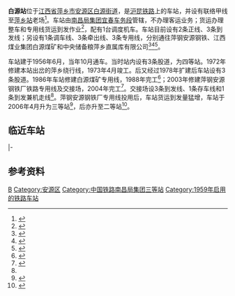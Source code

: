 {{Infobox China railway station
| name = 白源站
| eng_name = Baiyuan Railway Station
| symbol_right = {{rint|cn|rail}}
| image = 201908 Tracks at Baiyuan Station.jpg
| caption = 车站站场
| other_name = 
| code = 33086<ref>{{cite book|title=中华人民共和国铁路车站代码（GB/T 10302-2010）|publisher=中国标准出版社|year=2010|isbn=155066140495|ignore-isbn-error=true|pages=3}}</ref>
| commercial_code = BYG
| pinyin_code = BYU
| type = 
| 业务性质 = 
| 技术性质 = 
| address = [[江西省|江西省]][[萍乡市|萍乡市]][[安源区|安源区]][[白源街道|白源街道]]源壁村
| coordinates = {{coord|27.647876|N|113.896381|E|format=dms|display=inline|type:railwaystation_region:CN}}
| built = 
| opened = 1959年10月
| former = 
| owned = [[南昌局集团|南昌局集团]][[宜春车务段|宜春车务段]]
| operator = 
| line = [[沪昆铁路|沪昆铁路]]、联络甲线
| classification = 二等站<ref>{{Citation|title=南昌铁路局关于重新公布车站等级等事项的通知|date=2016-06-20}}</ref>
| platform = 
| tracks = 5
| website = 
}}
'''白源站'''位于[[江西省|江西省]][[萍乡市|萍乡市]][[安源区|安源区]][[白源街道|白源街道]]，是[[沪昆铁路|沪昆铁路]]上的车站，并设有联络甲线至[[萍乡站|萍乡站]]老场<Ref>
{{cite news|title=萍乡市人民政府关于沪昆、联络甲、联络乙、泉高等铁路线路安全保护区划定的公告|url=http://www.pingxiang.gov.cn/xw/gggs/zwgg/201710/t20171016_1650331.html|publisher=萍乡市人民政府|date=2017-10-16}}{{Dead link}}
</ref>。车站由[[南昌局集团|南昌局集团]][[宜春车务段|宜春车务段]]管辖，不办理客运业务；货运办理整车和专用线货运到发作业<ref>{{cite news|title=春运故事：一位调车长的“重”与“轻”|url=http://jx.cnr.cn/2011jxfw/shxw/20190208/t20190208_524505521.shtml|publisher=央广网|date=2019-02-08}}</ref>，配有1台调度机车。车站目前设有2条正线、3条到发线；另设有1条调车线、3条牵出线、3条专用线，分别通往萍钢安源钢铁、江西煤业集团白源煤矿和中央储备粮萍乡直属库有限公司<ref>{{cite book|author=《萍乡年鉴》编纂委员会|title=萍乡年鉴2008|publisher=方志出版社|year=2008}}</ref><ref name="95306info">{{cite web|url=http://hyfw.95306.cn/hyinfo/action/FwcszsAction_index?type=1|title=营业站服务信息查询|publisher=中国铁路95306网|access-date=2020-09-10|archive-date=2018-09-14|archive-url=https://web.archive.org/web/20180914133603/http://hyfw.95306.cn/hyinfo/action/FwcszsAction_index?type=1|dead-url=no}}</ref><ref name="lo">{{cite journal|author=邵辉丹|title=萍钢新区扩建铁路运输能力的研究|work=铁道标准设计|year=2005|doi=10.3969/j.issn.1004-2954.2004.08.011}}</ref>。

车站建于1956年6月，当年10月通车。当时站内设有3条股道，为四等站。1972年修建本站出岔的萍乡绕行线，1973年4月竣工。后又经过1978年扩建后车站设有3条股道。1986年车站修建白源煤矿专用线，1988年完工<ref name="anyuan">{{cite book|author=《安源区志》编纂委员会|title=安源区志|publisher=方志出版社|year=2006|isbn=7-80192-809-1}}</ref>{{rp|251}}；2003年修建萍钢安源钢铁厂铁路专用线及交接场，2004年完工<ref>{{cite book|author=《萍乡年鉴》编纂委员会|title=萍乡年鉴2005|publisher=方志出版社|year=2005|isbn=7-80192-651-X}}</ref>。交接场设3条到发线、1条存车线和1条到发兼机走线<ref name="lo"/>。萍钢安源钢铁厂专用线投用后，车站货运到发量猛增，车站于2006年4月升为三等站<ref>{{cite book|author=宜春年鉴编辑委员会|title=市情 > 宜春史志 > 宜春年鉴 > 2006年 > 交通 > 铁路交通|url=http://www.yichun.gov.cn/news-show-165070.html|publisher=经济日报出版社|year=2007|isbn=7-80180-297-7|via=宜春市人民政府}}{{Dead link}}</ref>，后亦升至二等站<ref>{{cite news|title=南昌铁路局：“白源奇迹”是如何创造的|url=http://news.huochepiao.com/2012-9/201291317472692.htm|publisher=火车票网|date=2012-09-13|work=中国网中国交通}}</ref>。

== 临近车站 ==
{{start rail box|[[中国铁路|中国铁路]]}}
{{s-inop|[[泉江站|泉江站]]|[[上海站|上海]]方向|rows=2}}
{{s-line|[[沪昆铁路|沪昆铁路]]<br />← 5.5km 白源站 4km →}}
{{s-inop|[[萍乡站|萍乡站]]|[[昆明站|昆明]]方向}}
|-
{{s-line|联络甲线<br />← 5.5km 白源站 8km →}}
{{s-inop|[[萍乡站|萍乡]]老场|[[昆明站|昆明]]方向}}
{{end box}}

== 参考资料 ==
{{Commons category|Baiyuan Railway Station}}
{{reflist}}

{{沪昆铁路}}
[[Category:萍乡市铁路车站|B]]
[[Category:安源区|Category:安源区]]
[[Category:中国铁路南昌局集团三等站|Category:中国铁路南昌局集团三等站]]
[[Category:1959年启用的铁路车站|Category:1959年启用的铁路车站]]